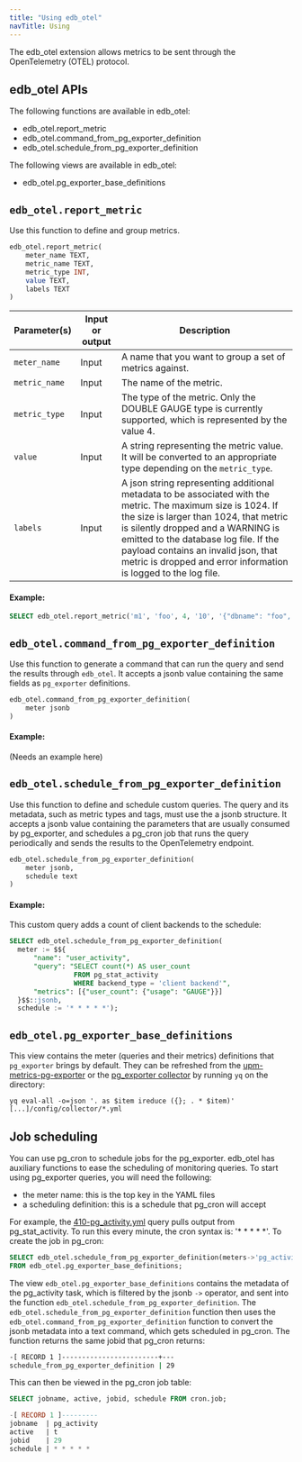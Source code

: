 ```yaml
---
title: "Using edb_otel"
navTitle: Using
---
```


The edb_otel extension allows metrics to be sent through the OpenTelemetry (OTEL) protocol.


## edb_otel APIs

The following functions are available in edb_otel:

- edb_otel.report_metric
- edb_otel.command_from_pg_exporter_definition
- edb_otel.schedule_from_pg_exporter_definition

The following views are available in edb_otel:

- edb_otel.pg_exporter_base_definitions


## `edb_otel.report_metric`

Use this function to define and group metrics.

```sql
edb_otel.report_metric(
	meter_name TEXT, 
	metric_name TEXT, 
	metric_type INT, 
	value TEXT, 
	labels TEXT
)
```

| Parameter(s)       | Input or output | Description                                                                                                                                                                       |
|--------------------|-----------------|-----------------------------------------------------------------------------------------------------------------------------------------------------------------------------------|
| `meter_name`       | Input           | A name that you want to group a set of metrics against. |
| `metric_name`      | Input           | The name of the metric. |  
| `metric_type`      | Input           | The type of the metric. Only the DOUBLE GAUGE type is currently supported, which is represented by the value 4. |
| `value`            | Input           | A string representing the metric value. It will be converted to an appropriate type depending on the `metric_type`. |
| `labels`           | Input           | A json string representing additional metadata to be associated with the metric. The maximum size is 1024. If the size is larger than 1024, that metric is silently dropped and a WARNING is emitted to the database log file. If the payload contains an invalid json, that metric is dropped and error information is logged to the log file.| 


#### Example:

  ```sql
  SELECT edb_otel.report_metric('m1', 'foo', 4, '10', '{"dbname": "foo", "schemaname": "bar", "relname": "baz"}');
  ```


## `edb_otel.command_from_pg_exporter_definition`
Use this function to generate a command that can run the query and send the results through `edb_otel`.  It accepts a jsonb value containing the same fields as `pg_exporter` definitions.

```sql
edb_otel.command_from_pg_exporter_definition(
    meter jsonb
)
```

#### Example:

(Needs an example here)

## `edb_otel.schedule_from_pg_exporter_definition`

Use this function to define and schedule custom queries.  The query and its metadata, such as metric types and tags, must use the a jsonb structure.  It accepts a jsonb value containing the parameters that are usually consumed by pg_exporter, and schedules a pg_cron job that runs the query periodically and sends the results to the OpenTelemetry endpoint.


```sql
edb_otel.schedule_from_pg_exporter_definition(
    meter jsonb, 
    schedule text
)
```

#### Example:

This custom query  adds a count of client backends to the schedule:

  ```sql
  SELECT edb_otel.schedule_from_pg_exporter_definition(
    meter := $${
        "name": "user_activity",
        "query": "SELECT count(*) AS user_count
                  FROM pg_stat_activity
                  WHERE backend_type = 'client backend'",
        "metrics": [{"user_count": {"usage": "GAUGE"}}]
    }$$::jsonb,
	schedule := '* * * * *');
  ```


## `edb_otel.pg_exporter_base_definitions`

This view contains the meter (queries and their metrics) definitions that `pg_exporter` brings by default.  They can be refreshed from the [upm-metrics-pg-exporter](https://github.com/EnterpriseDB/upm-metrics-pg-exporter/tree/main/config/collector) or the [pg_exporter collector](https://github.com/Vonng/pg_exporter/tree/main/config/collector) by running `yq` on the directory:

```yq
yq eval-all -o=json '. as $item ireduce ({}; . * $item)' [...]/config/collector/*.yml
```

## Job scheduling

You can use pg_cron to schedule jobs for the pg_exporter.  edb_otel has auxiliary functions to ease the scheduling of monitoring queries. To start using pg_exporter queries, you will need the following: 

- the meter name:  this is the top key in the YAML files
- a scheduling definition:  this is a schedule that pg_cron will accept

For example, the [410-pg_activity.yml](https://github.com/Vonng/pg_exporter/blob/main/config/collector/410-pg_activity.yml) query pulls output from pg_stat_activity. To run this every minute, the cron syntax is: '* * * * *'.  To create the job in pg_cron:

```sql
SELECT edb_otel.schedule_from_pg_exporter_definition(meters->'pg_activity', '* * * * *')
FROM edb_otel.pg_exporter_base_definitions;
```
The view `edb_otel.pg_exporter_base_definitions` contains the metadata of the pg_activity task, which is filtered by the jsonb `->` operator, and sent into the function `edb_otel.schedule_from_pg_exporter_definition`.  The `edb_otel.schedule_from_pg_exporter_definition` function then uses the `edb_otel.command_from_pg_exporter_definition` function to convert the jsonb metadata into a text command, which gets scheduled in pg_cron. 
The function returns the same jobid that pg_cron returns:
```bash
-[ RECORD 1 ]------------------------+---
schedule_from_pg_exporter_definition | 29
```

This can then be viewed in the pg_cron job table:
```sql
SELECT jobname, active, jobid, schedule FROM cron.job;

-[ RECORD 1 ]---------
jobname  | pg_activity
active   | t
jobid    | 29
schedule | * * * * *
```